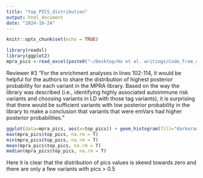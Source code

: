 ```yaml
---
title: "top_PICS_distribution"
output: html_document
date: "2024-10-24"
---
```


```r
knitr::opts_chunk$set(echo = TRUE)
```


```r
library(readxl)
library(ggplot2)
mpra_pics <-read_excel(paste0("~/Desktop/Ho et al. writings/Code_from_scratch/data/240914_Ho_et_al_tables (Max's Version).xlsx"),sheet=6)
```

Reviewer #3 "For the enrichment analyses in lines 102-114, it would be helpful for the authors to share the distribution of highest posterior probability for each variant in the MPRA library. Based on the way the library was described (i.e., identifying highly associated autoimmune risk variants and choosing variants in LD with those tag variants), it is surprising that there would be sufficient variants with low posterior probability in the library to make a conclusion that variants that were emVars had higher posterior probabilities."

```r
ggplot(data=mpra_pics, aes(x=top_pics)) + geom_histogram(fill="darkorange") + theme_bw() + labs(title="Distributon of top PICS posterior probablilties")
max(mpra_pics$top_pics, na.rm = T)
min(mpra_pics$top_pics, na.rm = T)
mean(mpra_pics$top_pics, na.rm = T)
median(mpra_pics$top_pics, na.rm = T)
```

Here it is clear that the distribution of pics values is skewd towards zero and there are only a few variants with pics > 0.5

